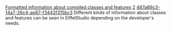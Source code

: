 [[Property:title|Formatted information about compiled classes and features]]
[[Property:weight|2]]
[[Property:uuid|487a89c3-14a7-26c4-ae87-f3442f315bc3]]
Different kinds of information about classes and features can be seen in EiffelStudio depending on the developer's needs. 


{{SeeAlso|The Eiffel Software Learning Map [http://eiffel.com/developers/learning_maps/Training/Maps/HowDoYouView/index.html How do you view?]}}




